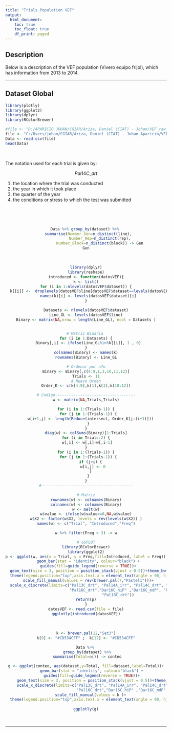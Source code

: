 ```yaml
---
title: "Trials Population VEF"
output:
  html_document:
    toc: true
    toc_float: true
    df_print: paged
---
```


## Description

Below is a description of the VEF population (Vivero equipo frijol), which has information from 2013 to 2014.

----


## Dataset Global




```r
library(plotly)
library(ggplot2)
library(dplyr)
library(RColorBrewer)
```


```r
#file <- "D:/APARICIO JOHAN/CGIAR/Ariza, Daniel (CIAT) - Johan/VEF_raw_data/all_merged_to_send.csv"
file <- "C:/Users/johan/CGIAR/Ariza, Daniel (CIAT) - Johan_Aparicio/VEF_raw_data/all_merged_to_send.csv"
Data <- read.csv(file)
head(Data)
```

<br>

The notation used for each trial is given by:

$$Pal14C\_drt$$

1. the location where the trial was conducted
1. the year in which it took place
1. the quarter of the year
1. the conditions or stress to which the test was submitted


<br>

<br>

<center>
```r
Data %>% group_by(dataset) %>% 
  summarise(Number_Gen=n_distinct(line),
            Number_Rep=n_distinct(rep),
            Number_Block=n_distinct(block)) -> Gen
Gen
```
</center>

<br>

<center>
```r
library(dplyr)
library(reshape)
introduced <- function(datosVEF){
k <- list()
for (i in 1:nlevels(datosVEF$dataset)) {
  k[[i]] <-  droplevels(datosVEF$line[datosVEF$dataset==levels(datosVEF$dataset)[i]])
  names(k)[i] <- levels(datosVEF$dataset)[i]
}

Datasets <- nlevels(datosVEF$dataset)
Line_GL <- levels(datosVEF$line)
Binary <- matrix(NA,nrow = length(Line_GL), ncol = Datasets )


# Matriz Binaria 
for (i in 1:Datasets) {
  Binary[,i] <- ifelse(Line_GL%in%k[[i]], 1 , 0)
}
colnames(Binary) <- names(k)
rownames(Binary) <- Line_GL

# Ordenar por a?o
Binary <- Binary[,c(4:9,1,3,10,11,12)]
Trials <- 11
# Nuevo Orden
Order_K <- c(k[4:9],k[1],k[3],k[10:12])

# Codigo-----------------------------------
w <- matrix(NA,Trials,Trials)

for (i in 1:(Trials-1)) {
  for (j in 1:(Trials-1)) {
    w[i+1,j] <- length(Reduce(intersect, Order_K[j:(i+1)]))
  }
}
diag(w) <- colSums(Binary)[1:Trials]
for (i in Trials:2) {
 w[,i] <- w[,i]-w[,i-1]
}
for (i in 1:(Trials-1)) {
  for (j in 1:(Trials-1)) {
    if (j>i) {
      w[i,j] <- 0
    }
  }
}
#----------------------------------------

# Matriz
rownames(w) <- colnames(Binary)
colnames(w) <- colnames(Binary)
w <- melt(w)
w$value <- ifelse(w$value==0,NA,w$value)
w$X2 <- factor(w$X2, levels = rev(levels(w$X2)) )
names(w) <- c("Trial", "Introduced","Freq")

w %>% filter(Freq > 3) -> w

# GGPLOT
library(RColorBrewer)
library(ggplot2)
p <- ggplot(w, aes(x = Trial, y = Freq,fill=Introduced, label = Freq)) +
  geom_bar(stat = "identity", colour="black") +
  guides(fill=guide_legend(reverse = TRUE))+
  geom_text(size = 3, position = position_stack(vjust = 0.5))+theme_bw(base_size = 13)+
  theme(legend.position="top",axis.text.x = element_text(angle = 90, hjust = 1))+ ylab("Number of Lines")+
  scale_fill_manual(values = rev(brewer.pal(7,"Pastel1")))+
  scale_x_discrete(limits=c("Pal13C_drt", "Pal14A_irr", "Pal14C_drt", "Pal15C_drt", "Pal15C_irr",
                            "Pal16C_drt","Dar16C_hiP" ,"Dar16C_mdP", "Pal17C_drt", "Pal18A_irr" ,
                            "Pal18C_drt"))
return(p)
}
datosVEF <- read.csv(file = file)
ggplotly(introduced(datosVEF))
```
</center>



<br>

<center>
```r
k <- brewer.pal(12,"Set3")
k[9] <- "#CD534CFF" ;  k[12] <- "#CD534CFF"

Data %>% 
  group_by(dataset) %>% 
  summarise(Total=n()) -> conteo 

g <- ggplot(conteo, aes(dataset,y=Total, fill=dataset,label=Total))+
     geom_bar(stat = "identity", colour="black") +
     guides(fill=guide_legend(reverse = TRUE))+
     geom_text(size = 3, position = position_stack(vjust = 0.5))+theme_bw(base_size = 13)+
     scale_x_discrete(limits=c("Pal13C_drt", "Pal14A_irr", "Pal14C_drt", "Pal15C_drt", "Pal15C_irr",
                               "Pal16C_drt","Dar16C_hiP" ,"Dar16C_mdP", "Dar16C_loP"  , "Pal17C_drt",                                           "Pal18A_irr" ,"Pal18C_drt"))+ 
     scale_fill_manual(values = k )+ 
  theme(legend.position="top",axis.text.x = element_text(angle = 90, hjust = 1))
  
ggplotly(g)
```
</center>



<br>

----



